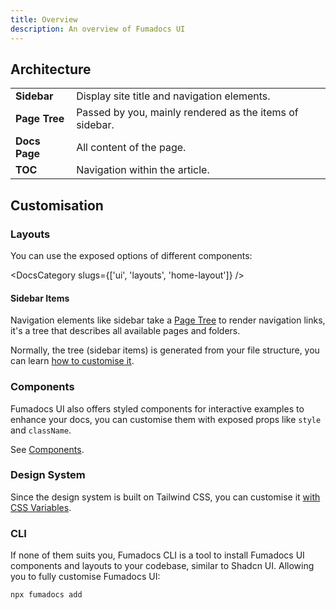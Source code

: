 ```yaml
---
title: Overview
description: An overview of Fumadocs UI
---
```


## Architecture

<UiOverview />

|               |                                                         |
| ------------- | ------------------------------------------------------- |
| **Sidebar**   | Display site title and navigation elements.             |
| **Page Tree** | Passed by you, mainly rendered as the items of sidebar. |
| **Docs Page** | All content of the page.                                |
| **TOC**       | Navigation within the article.                          |

## Customisation

### Layouts

You can use the exposed options of different components:

<DocsCategory slugs={['ui', 'layouts', 'home-layout']} />

#### Sidebar Items

Navigation elements like sidebar take a [Page Tree](/docs/headless/page-tree) to render navigation links, it's a tree that describes all available pages and folders.

Normally, the tree (sidebar items) is generated from your file structure, you can learn [how to customise it](/docs/ui/page-conventions).

### Components

Fumadocs UI also offers styled components for interactive examples to enhance your docs, you can customise them with exposed props like `style` and `className`.

See [Components](/docs/ui/components).

### Design System

Since the design system is built on Tailwind CSS, you can customise it [with CSS Variables](/docs/ui/theme#colors).

### CLI

If none of them suits you, Fumadocs CLI is a tool to install Fumadocs UI components and layouts to your codebase, similar to Shadcn UI. Allowing you to fully customise Fumadocs UI:

```package-install
npx fumadocs add
```
